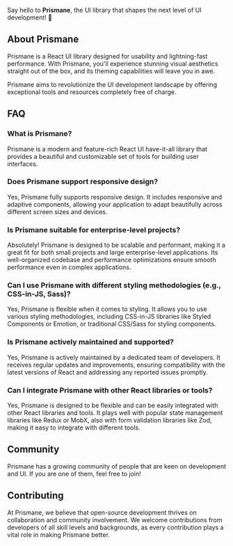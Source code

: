 Say hello to **Prismane**, the UI library that shapes the next level of UI development! 👋

<ImageBanner />

## About Prismane

Prismane is a React UI library designed for usability and lightning-fast performance. With Prismane, you'll experience stunning visual aesthetics straight out of the box, and its theming capabilities will leave you in awe.

Prismane aims to revolutionize the UI development landscape by offering exceptional tools and resources completely free of charge.

## FAQ

### What is Prismane?

Prismane is a modern and feature-rich React UI have-it-all library that provides a beautiful and customizable set of tools for building user interfaces.

### Does Prismane support responsive design?

Yes, Prismane fully supports responsive design. It includes responsive and adaptive components, allowing your application to adapt beautifully across different screen sizes and devices.

### Is Prismane suitable for enterprise-level projects?

Absolutely! Prismane is designed to be scalable and performant, making it a great fit for both small projects and large enterprise-level applications. Its well-organized codebase and performance optimizations ensure smooth performance even in complex applications.

### Can I use Prismane with different styling methodologies (e.g., CSS-in-JS, Sass)?

Yes, Prismane is flexible when it comes to styling. It allows you to use various styling methodologies, including CSS-in-JS libraries like Styled Components or Emotion, or traditional CSS/Sass for styling components.

### Is Prismane actively maintained and supported?

Yes, Prismane is actively maintained by a dedicated team of developers. It receives regular updates and improvements, ensuring compatibility with the latest versions of React and addressing any reported issues promptly.

### Can I integrate Prismane with other React libraries or tools?

Yes, Prismane is designed to be flexible and can be easily integrated with other React libraries and tools. It plays well with popular state management libraries like Redux or MobX, also with form validation libraries like Zod, making it easy to integrate with different tools.

## Community

Prismane has a growing community of people that are keen on development and UI. If you are one of them, feel free to join!

<Community />

## Contributing

At Prismane, we believe that open-source development thrives on collaboration and community involvement. We welcome contributions from developers of all skill levels and backgrounds, as every contribution plays a vital role in making Prismane better.
